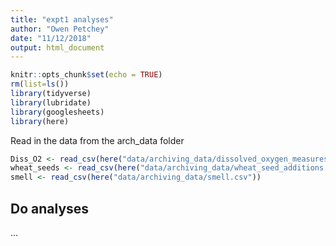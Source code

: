 ```yaml
---
title: "expt1 analyses"
author: "Owen Petchey"
date: "11/12/2018"
output: html_document
---
```


```r
knitr::opts_chunk$set(echo = TRUE)
rm(list=ls())
library(tidyverse)
library(lubridate)
library(googlesheets)
library(here)
```


Read in the data from the arch_data folder

```r
Diss_O2 <- read_csv(here("data/archiving_data/dissolved_oxygen_measures.csv"))
wheat_seeds <- read_csv(here("data/archiving_data/wheat_seed_additions.csv"))
smell <- read_csv(here("data/archiving_data/smell.csv"))
```


## Do analyses

...